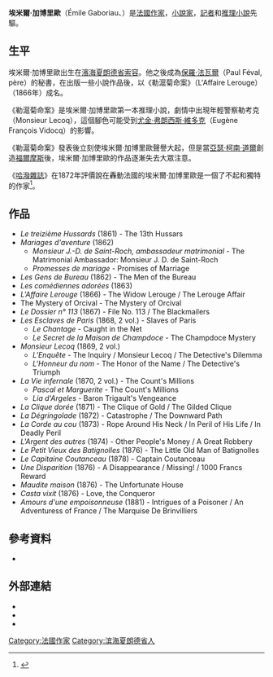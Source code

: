 {{Infobox writer <!-- for more information see [[:Template:Infobox_writer/doc|:Template:Infobox writer/doc]] -->
| image       = Emile Gaboriau BNF Gallica.jpg
| imagesize   = 220px
| caption     = 
| birth_date  = {{birth date|1832|11|9}}
| birth_place = [[法國|法國]][[濱海夏朗德省|濱海夏朗德省]][[索容_(滨海夏朗德省)|索容]]
| death_date  = {{death date and age|1873|9|28|1832|11|9}}
| death_place = [[法國|法國]][[巴黎|巴黎]]
| genre       = [[推理小說|推理小說]]
| notableworks  = 《勒考克》 (1868)
}}

'''埃米爾·加博里歐'''（Émile Gaboriau、{{bd|1832年|11月9日|1873年|9月28日}}）是[[法國|法國]][[作家|作家]]，[[小說家|小說家]]，[[記者|記者]]和[[推理小說|推理小說]]先驅。

==生平==
埃米爾·加博里歐出生在[[濱海夏朗德省|濱海夏朗德省]][[索容_(滨海夏朗德省)|索容]]。他之後成為[[保羅·法瓦爾|保羅·法瓦爾]]（Paul Féval, père）的秘書，在出版一些小說作品後，以《勒滬菊命案》（L'Affaire Lerouge）（1866年）成名。

《勒滬菊命案》是埃米爾·加博里歐第一本推理小說，劇情中出現年輕警察勒考克（Monsieur Lecoq），這個腳色可能受到[[尤金·弗朗西斯·維多克|尤金·弗朗西斯·維多克]]（Eugène François Vidocq）的影響。

《勒滬菊命案》發表後立刻使埃米爾·加博里歐聲譽大起，但是當[[亞瑟·柯南·道爾|亞瑟·柯南·道爾]]創造[[福爾摩斯|福爾摩斯]]後，埃米爾·加博里歐的作品逐漸失去大眾注意。

《[[哈潑雜誌|哈潑雜誌]]》在1872年評價說在轟動法國的埃米爾·加博里歐是一個了不起和獨特的作家<ref>{{citation|title=Editor's literary record|date=April 1872|pages=781|journal=Harper's Magazine|url=http://harpers-archive.s3.amazonaws.com/harpers-archive/1872/04/pdf/HarpersMagazine-1872-04-0042883.pdf?AWSAccessKeyId=AKIAJXATU3VRJAAA66RA&Expires=1358461170&Signature=ALueS%2BRR%2BKuZO9EdAvYIB6Yi%2BvY%3D}}{{dead link|date=2018年2月 |bot=InternetArchiveBot |fix-attempted=yes }}</ref>。

== 作品 ==
* ''Le treizième Hussards'' (1861) - The 13th Hussars
* ''Mariages d'aventure'' (1862)
** ''Monsieur J.-D. de Saint-Roch, ambassadeur matrimonial'' - The Matrimonial Ambassador: Monsieur J. D. de Saint-Roch
** ''Promesses de mariage'' - Promises of Marriage
* ''Les Gens de Bureau'' (1862) - The Men of the Bureau
* ''Les comédiennes adorées'' (1863)
* ''L'Affaire Lerouge'' (1866) - The Widow Lerouge / The Lerouge Affair
* The Mystery of Orcival -  The Mystery of Orcival
* ''Le Dossier n° 113'' (1867) - File No. 113 / The Blackmailers
* ''Les Esclaves de Paris'' (1868, 2 vol.) - Slaves of Paris
**  ''Le Chantage'' - Caught in the Net
**  ''Le Secret de la Maison de Champdoce'' - The Champdoce Mystery
* ''Monsieur Lecoq'' (1869, 2 vol.)
**  ''L'Enquête'' - The Inquiry / Monsieur Lecoq / The Detective's Dilemma
**  ''L'Honneur du nom'' - The Honor of the Name / The Detective's Triumph
* ''La Vie infernale'' (1870, 2 vol.) - The Count's Millions
**  ''Pascal et Marguerite'' - The Count's Millions
**  ''Lia d'Argeles'' - Baron Trigault's Vengeance
* ''La Clique dorée'' (1871) - The Clique of Gold / The Gilded Clique
* ''La Dégringolade'' (1872) - Catastrophe / The Downward Path
* ''La Corde au cou'' (1873) - Rope Around His Neck / In Peril of His Life / In Deadly Peril
* ''L'Argent des autres'' (1874) - Other People's Money / A Great Robbery
* ''Le Petit Vieux des Batignolles'' (1876) - The Little Old Man of Batignolles
* ''Le Capitaine Coutanceau'' (1878) - Captain Coutanceau
* ''Une Disparition'' (1876) - A Disappearance / Missing! / 1000 Francs Reward
* ''Maudite maison'' (1876) - The Unfortunate House
* ''Casta vixit'' (1876) - Love, the Conqueror
* ''Amours d'une empoisonneuse'' (1881) - Intrigues of a Poisoner / An Adventuress of France / The Marquise De Brinvilliers

== 參考資料 ==
* {{EB1911}}
{{Reflist}}

== 外部連結 ==
{{Wikisourcelang|fr|Émile Gaboriau|Émile Gaboriau}}
* {{Gutenberg author |id=Gaboriau,+Emile | name=Emile Gaboriau}}
* {{Internet Archive author |sname=Émile Gaboriau |sopt=t}}
* {{Librivox author |id=2013}}

[[Category:法國作家|Category:法國作家]]
[[Category:滨海夏朗德省人|Category:滨海夏朗德省人]]
